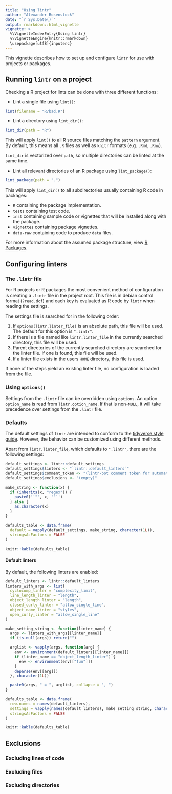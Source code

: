 ```yaml
---
title: "Using lintr"
author: "Alexander Rosenstock"
date: "`r Sys.Date()`"
output: rmarkdown::html_vignette
vignette: >
  %\VignetteIndexEntry{Using lintr}
  %\VignetteEngine{knitr::rmarkdown}
  \usepackage[utf8]{inputenc}
---
```


This vignette describes how to set up and configure `lintr` for use with projects or packages.

## Running `lintr` on a project

Checking a R project for lints can be done with three different functions:

* Lint a single file using `lint()`:

```r
lint(filename = "R/bad.R")
```

* Lint a directory using `lint_dir()`:

```r
lint_dir(path = "R")
```

This will apply `lint()` to all R source files matching the `pattern` argument.
By default, this means all `.R` files as well as `knitr` formats (e.g. `.Rmd`, `.Rnw`).

`lint_dir` is vectorized over `path`, so multiple directories can be linted at the same time.

* Lint all relevant directories of an R package using `lint_package()`:

```r
lint_package(path = ".")
```

This will apply `lint_dir()` to all subdirectories usually containing R code in packages:

 - `R` containing the package implementation.
 - `tests` containing test code.
 - `inst` containing sample code or vignettes that will be installed along with the package.
 - `vignettes` containing package vignettes.
 - `data-raw` containing code to produce `data` files.

For more information about the assumed package structure, view
[R Packages](https://r-pkgs.org/package-structure-state.html).

## Configuring linters

### The `.lintr` file

For R projects or R packages the most convenient method of configuration is creating a `.lintr` file in the project
root. This file is in debian control format (`?read.dcf`) and each key is evaluated as R code by `lintr` when reading
the settings.

The settings file is searched for in the following order:

 1. If `options(lintr.linter_file)` is an absolute path, this file will be used.
    The default for this option is `".lintr"`.
 2. If there is a file named like `lintr.linter_file` in the currently searched directory, this file will be used.
 3. Parent directories of the currently searched directory are searched for the linter file. If one is found, this file
    will be used.
 4. If a linter file exists in the users `HOME` directory, this file is used.

If none of the steps yield an existing linter file, no configuration is loaded from the file.

### Using `options()`

Settings from the `.lintr` file can be overridden using `options`. An option `option_name` is read from
`lintr.option_name`. If that is non-`NULL`, it will take precedence over settings from the `.lintr` file.

### Defaults

The default settings of `lintr` are intended to conform to the [tidyverse style guide](https://style.tidyverse.org/).
However, the behavior can be customized using different methods.

Apart from `lintr.linter_file`, which defaults to `".lintr"`, there are the following settings:

```r
default_settings <- lintr::default_settings
default_settings$linters <- "`lintr::default_linters`"
default_settings$comment_token <- "(lintr-bot comment token for automatic GitHub comments)"
default_settings$exclusions <- "(empty)"

make_string <- function(x) {
  if (inherits(x, "regex")) {
    paste0('`"', x, '"`')
  } else {
    as.character(x)
  }
}

defaults_table <- data.frame(
  default = vapply(default_settings, make_string, character(1L)),
  stringsAsFactors = FALSE
)

knitr::kable(defaults_table)
```

#### Default linters

By default, the following linters are enabled:

```r
default_linters <- lintr::default_linters
linters_with_args <- list(
  cyclocomp_linter = "complexity_limit",
  line_length_linter = "length",
  object_length_linter = "length",
  closed_curly_linter = "allow_single_line",
  object_name_linter = "styles",
  open_curly_linter = "allow_single_line"
)

make_setting_string <- function(linter_name) {
  args <- linters_with_args[[linter_name]]
  if (is.null(args)) return("")

  arglist <- vapply(args, function(arg) {
    env <- environment(default_linters[[linter_name]])
    if (linter_name == "object_length_linter") {
      env <- environment(env[["fun"]])
    }
    deparse(env[[arg]])
  }, character(1L))

  paste0(args, " = ", arglist, collapse = ", ")
}

defaults_table <- data.frame(
  row.names = names(default_linters),
  settings = vapply(names(default_linters), make_setting_string, character(1L)),
  stringsAsFactors = FALSE
)

knitr::kable(defaults_table)
```

## Exclusions

### Excluding lines of code

### Excluding files

### Excluding directories
